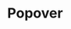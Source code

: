 ---
title: Popover
description: ''
draft: true
repo: https://github.com
accessibility: https://github.com
---